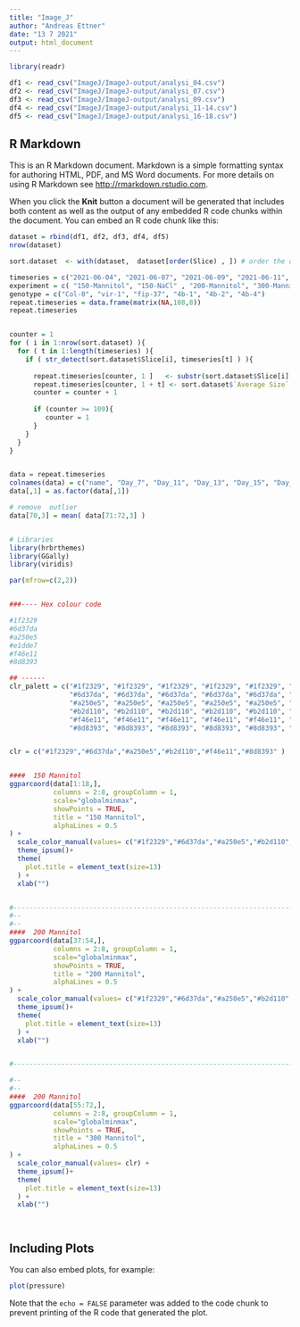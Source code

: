 ```yaml
---
title: "Image_J"
author: "Andreas Ettner"
date: "13 7 2021"
output: html_document
---
```


```r
library(readr)

df1 <- read_csv("ImageJ/ImageJ-output/analysi_04.csv")
df2 <- read_csv("ImageJ/ImageJ-output/analysi_07.csv")
df3 <- read_csv("ImageJ/ImageJ-output/analysi_09.csv")
df4 <- read_csv("ImageJ/ImageJ-output/analysi_11-14.csv")
df5 <- read_csv("ImageJ/ImageJ-output/analysi_16-18.csv")
```

## R Markdown

This is an R Markdown document. Markdown is a simple formatting syntax for authoring HTML, PDF, and MS Word documents. For more details on using R Markdown see <http://rmarkdown.rstudio.com>.

When you click the **Knit** button a document will be generated that includes both content as well as the output of any embedded R code chunks within the document. You can embed an R code chunk like this:

```r

dataset = rbind(df1, df2, df3, df4, df5)
nrow(dataset)

sort.dataset  <- with(dataset,  dataset[order(Slice) , ]) # order the dataframe

```



```r
timeseries = c("2021-06-04", "2021-06-07", "2021-06-09", "2021-06-11", "2021-06-14", "2021-06-16", "2021-06-18" )
experiment = c( "150-Mannitol", "150-NaCl" , "200-Mannitol", "300-Mannitol", "controll", "heat")
genotype = c("Col-0", "vir-1", "fip-37", "4b-1", "4b-2", "4b-4")
repeat.timeseries = data.frame(matrix(NA,108,8))
repeat.timeseries


counter = 1 
for ( i in 1:nrow(sort.dataset) ){                                                    ## every element of the 758 elements
  for ( t in 1:length(timeseries) ){                                                  ## every element of the different 7 measurement dates
    if ( str_detect(sort.dataset$Slice[i], timeseries[t] ) ){                         ## every element of the when the date is matching
      
      repeat.timeseries[counter, 1 ]   <- substr(sort.dataset$Slice[i] , start = 12, stop = (nchar(sort.dataset$Slice[i]) -2 ))
      repeat.timeseries[counter, 1 + t] <- sort.dataset$`Average Size` [i]
      counter = counter + 1
      
      if (counter >= 109){
         counter = 1
      }
    }
  }
}


data = repeat.timeseries
colnames(data) = c("name", "Day_7", "Day_11", "Day_13", "Day_15", "Day_18", "Day_20", "Day_22")
data[,1] = as.factor(data[,1])

# remove  outlier
data[70,3] = mean( data[71:72,3] )
```

```r


```

```r
# Libraries
library(hrbrthemes)
library(GGally)
library(viridis)

par(mfrow=c(2,2))


###---- Hex colour code

#1f2329
#6d37da
#a250e5
#e1dde7
#f46e11
#8d8393 

## ------
clr_palett = c("#1f2329", "#1f2329", "#1f2329", "#1f2329", "#1f2329", "#1f2329",
               "#6d37da", "#6d37da", "#6d37da", "#6d37da", "#6d37da", "#6d37da",
               "#a250e5", "#a250e5", "#a250e5", "#a250e5", "#a250e5", "#a250e5",
               "#b2d110", "#b2d110", "#b2d110", "#b2d110", "#b2d110", "#b2d110",
               "#f46e11", "#f46e11", "#f46e11", "#f46e11", "#f46e11", "#f46e11",
               "#8d8393", "#8d8393", "#8d8393", "#8d8393", "#8d8393", "#8d8393")


clr = c("#1f2329","#6d37da","#a250e5","#b2d110","#f46e11","#8d8393" )



```

```r
####  150 Mannitol 
ggparcoord(data[1:18,],
           columns = 2:8, groupColumn = 1,
           scale="globalminmax",
           showPoints = TRUE, 
           title = "150 Mannitol",
           alphaLines = 0.5
) + 
  scale_color_manual(values= c("#1f2329","#6d37da","#a250e5","#b2d110","#f46e11","#8d8393" )) +
  theme_ipsum()+
  theme(
    plot.title = element_text(size=13)
  ) +
  xlab("")


#------------------------------------------------------------------------------------------------------------------
#--
#--
####  200 Mannitol 
ggparcoord(data[37:54,],
           columns = 2:8, groupColumn = 1,
           scale="globalminmax",
           showPoints = TRUE, 
           title = "200 Mannitol",
           alphaLines = 0.5
) + 
  scale_color_manual(values= c("#1f2329","#6d37da","#a250e5","#b2d110","#f46e11","#8d8393" )) +
  theme_ipsum()+
  theme(
    plot.title = element_text(size=13)
  ) +
  xlab("")


#------------------------------------------------------------------------------------------------------------------

#--
#--
####  200 Mannitol 
ggparcoord(data[55:72,],
           columns = 2:8, groupColumn = 1,
           scale="globalminmax",
           showPoints = TRUE, 
           title = "300 Mannitol",
           alphaLines = 0.5
) + 
  scale_color_manual(values= clr) +
  theme_ipsum()+
  theme(
    plot.title = element_text(size=13)
  ) +
  xlab("")
```

```r

```

```r

```




## Including Plots

You can also embed plots, for example:

```r
plot(pressure)
```

Note that the `echo = FALSE` parameter was added to the code chunk to prevent printing of the R code that generated the plot.
